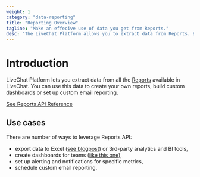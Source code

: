 ```yaml
---
weight: 1
category: "data-reporting"
title: "Reporting Overview"
tagline: "Make an effecive use of data you get from Reports."
desc: "The LiveChat Platform allows you to extract data from Reports. Based on that, you can create custom reports and perform in-depth analyses."
---
```


# Introduction

LiveChat Platform lets you extract data from all the [Reports](https://www.livechatinc.com/kb/reporting-options-available-in-livechat/) available in LiveChat. You can use this data to create your own reports, build custom dashboards or set up custom email reporting.

[See Reports API Reference](./reports-api/)

## Use cases

There are number of ways to leverage Reports API:

- export data to Excel ([see blogpost](https://developers.livechatinc.com/blog/how-to-get-livechat-api-data-with-microsoft-excel-or-power-bi/)) or 3rd-party analytics and BI tools,
- create dashboards for teams ([like this one](https://dashboard.livechatinc.com/)),
- set up alerting and notifications for specific metrics,
- schedule custom email reporting.
